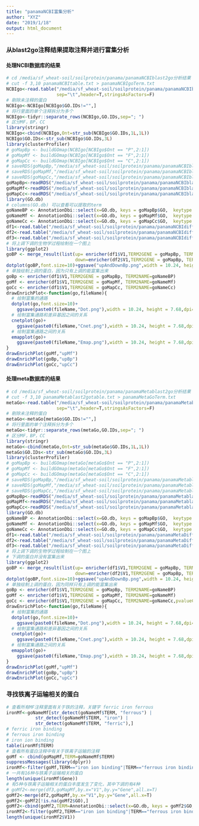 ```yaml
---
title: "panamaNCBI富集分析"
author: "XYZ"
date: "2019/1/18"
output: html_document
---
```


### 从blast2go注释结果提取注释并进行富集分析

#### 处理NCBI数据库的结果

```r
# cd /media/sf_wheat-soil/soilprotein/panama/panamaNCBIblast2go分析结果
# cut -f 3,10 panamaNCBItable.txt > panamaNCBIgoTerm.txt
NCBIgo<-read.table("/media/sf_wheat-soil/soilprotein/panama/panamaNCBIblast2go分析结果/panamaNCBIgoTerm.txt",
                   sep="\t",header=T,stringsAsFactors=F)
# 剔除未注释的蛋白
NCBIgo<-NCBIgo[NCBIgo$GO.IDs!="",]
# 将行里面的单个注释拆分为多个
NCBIgo<-tidyr::separate_rows(NCBIgo,GO.IDs,sep="; ")
# 区分MF，BP，CC
library(stringr)
NCBIgo<-cbind(NCBIgo,Ont=str_sub(NCBIgo$GO.IDs,1L,1L))
NCBIgo$GO.IDs<-str_sub(NCBIgo$GO.IDs,3L)
library(clusterProfiler)
# goMapBp <- buildGOmap(NCBIgo[NCBIgo$Ont == "P",2:1])
# goMapMf <- buildGOmap(NCBIgo[NCBIgo$Ont == "F",2:1])
# goMapCc <- buildGOmap(NCBIgo[NCBIgo$Ont == "C",2:1])
# saveRDS(goMapBp,"/media/sf_wheat-soil/soilprotein/panama/panamaNCBIblast2go分析结果/goMapBp.rds")
# saveRDS(goMapMf,"/media/sf_wheat-soil/soilprotein/panama/panamaNCBIblast2go分析结果/goMapMf.rds")
# saveRDS(goMapCc,"/media/sf_wheat-soil/soilprotein/panama/panamaNCBIblast2go分析结果/goMapCc.rds")
goMapBp<-readRDS("/media/sf_wheat-soil/soilprotein/panama/panamaNCBIblast2go分析结果/goMapBp.rds")
goMapMf<-readRDS("/media/sf_wheat-soil/soilprotein/panama/panamaNCBIblast2go分析结果/goMapMf.rds")
goMapCc<-readRDS("/media/sf_wheat-soil/soilprotein/panama/panamaNCBIblast2go分析结果/goMapCc.rds")
library(GO.db)
# columns(GO.db) 可以查看可以提取的term
goNameBP <- AnnotationDbi::select(x=GO.db, keys = goMapBp$GO,  keytype = "GOID",columns = "TERM" )
goNameMf <- AnnotationDbi::select(x=GO.db, keys = goMapMf$GO,  keytype = "GOID",columns = "TERM" )
goNameCc <- AnnotationDbi::select(x=GO.db, keys = goMapCc$GO,  keytype = "GOID",columns = "TERM" )
df1<-read.table("/media/sf_wheat-soil/soilprotein/panama/panamaNCBIdifferentPorteinMore.txt")
df2<-read.table("/media/sf_wheat-soil/soilprotein/panama/panamaNCBIdifferentPorteinLess.txt")
df3<-read.table("/media/sf_wheat-soil/soilprotein/panama/panamaNCBIdifferentPortein.txt")
# 将上调下调的生物学过程绘制在一个图上
library(ggplot2)
goBP <- merge_result(list(up= enricher(df1$V1,TERM2GENE = goMapBp, TERM2NAME=goNameBP),
                          down=enricher(df2$V1,TERM2GENE = goMapBp, TERM2NAME=goNameBP)))
dotplot(goBP,font.size=10)+ggsave("upAndDownBp.png",width = 10.24, height = 7.68,dpi=100)
# 单独绘制上调的蛋白，因为只有上调的能富集出来
goBp <- enricher(df1$V1,TERM2GENE = goMapBp, TERM2NAME=goNameBP)
goMf <- enricher(df1$V1,TERM2GENE = goMapMf, TERM2NAME=goNameMf)
goCc <- enricher(df1$V1,TERM2GENE = goMapCc, TERM2NAME=goNameCc)
drawEnrichPlot<-function(go,fileName){
  # 绘制富集的通路
  dotplot(go,font.size=10)+
    ggsave(paste0(fileName,"Dot.png"),width = 10.24, height = 7.68,dpi=100)
  # 绘制富集通路和差异基因之间的关系
  cnetplot(go)+
    ggsave(paste0(fileName,"Cnet.png"),width = 10.24, height = 7.68,dpi=100)
  # 绘制富集通路之间的关系
  emapplot(go)+
    ggsave(paste0(fileName,"Emap.png"),width = 10.24, height = 7.68,dpi=100)
}
drawEnrichPlot(goMf,"upMf")
drawEnrichPlot(goBp,"upBp")
drawEnrichPlot(goCc,"upCc")
```

#### 处理meta数据库的结果
```r
# cd /media/sf_wheat-soil/soilprotein/panama/panamaMetablast2go分析结果
# cut -f 3,10 panamaMetablast2gotable.txt > panamaMetaGoTerm.txt
metaGo<-read.table("/media/sf_wheat-soil/soilprotein/panama/panamaMetablast2go分析结果/panamaMetaGoTerm.txt",
                   sep="\t",header=T,stringsAsFactors=F)
# 剔除未注释的蛋白
metaGo<-metaGo[metaGo$GO.IDs!="",]
# 将行里面的单个注释拆分为多个
metaGo<-tidyr::separate_rows(metaGo,GO.IDs,sep="; ")
# 区分MF，BP，CC
library(stringr)
metaGo<-cbind(metaGo,Ont=str_sub(metaGo$GO.IDs,1L,1L))
metaGo$GO.IDs<-str_sub(metaGo$GO.IDs,3L)
library(clusterProfiler)
# goMapBp <- buildGOmap(metaGo[metaGo$Ont == "P",2:1])
# goMapMf <- buildGOmap(metaGo[metaGo$Ont == "F",2:1])
# goMapCc <- buildGOmap(metaGo[metaGo$Ont == "C",2:1])
# saveRDS(goMapBp,"/media/sf_wheat-soil/soilprotein/panama/panamaMetablast2go分析结果/goMapBp.rds")
# saveRDS(goMapMf,"/media/sf_wheat-soil/soilprotein/panama/panamaMetablast2go分析结果/goMapMf.rds")
# saveRDS(goMapCc,"/media/sf_wheat-soil/soilprotein/panama/panamaMetablast2go分析结果/goMapCc.rds")
goMapBp<-readRDS("/media/sf_wheat-soil/soilprotein/panama/panamaMetablast2go分析结果/goMapBp.rds")
goMapMf<-readRDS("/media/sf_wheat-soil/soilprotein/panama/panamaMetablast2go分析结果/goMapMf.rds")
goMapCc<-readRDS("/media/sf_wheat-soil/soilprotein/panama/panamaMetablast2go分析结果/goMapCc.rds")
library(GO.db)
goNameBP <- AnnotationDbi::select(x=GO.db, keys = goMapBp$GO,  keytype = "GOID",columns = "TERM" )
goNameMf <- AnnotationDbi::select(x=GO.db, keys = goMapMf$GO,  keytype = "GOID",columns = "TERM" )
goNameCc <- AnnotationDbi::select(x=GO.db, keys = goMapCc$GO,  keytype = "GOID",columns = "TERM" )
df1<-read.table("/media/sf_wheat-soil/soilprotein/panama/panamaMetaDifferentPorteinMore.txt")
df2<-read.table("/media/sf_wheat-soil/soilprotein/panama/panamaMetaDifferentPorteinLess.txt")
df3<-read.table("/media/sf_wheat-soil/soilprotein/panama/panamaMetaDifferentPortein.txt")
# 将上调下调的生物学过程绘制在一个图上
# 下调的蛋白并没有富集出来
library(ggplot2)
goBP <- merge_result(list(up= enricher(df1$V1,TERM2GENE = goMapBp, TERM2NAME=goNameBP),
                          down=enricher(df2$V1,TERM2GENE = goMapBp, TERM2NAME=goNameBP)))
dotplot(goBP,font.size=10)+ggsave("upAndDownBp.png",width = 10.24, height = 7.68,dpi=100)
# 单独绘制上调的蛋白，因为同样只有上调的能富集出来
goBp <- enricher(df1$V1,TERM2GENE = goMapBp, TERM2NAME=goNameBP)
goMf <- enricher(df1$V1,TERM2GENE = goMapMf, TERM2NAME=goNameMf)
goCc <- enricher(df1$V1,TERM2GENE = goMapCc, TERM2NAME=goNameCc,pvalueCutoff = 0.5)
drawEnrichPlot<-function(go,fileName){
  # 绘制富集的通路
  dotplot(go,font.size=10)+
    ggsave(paste0(fileName,"Dot.png"),width = 10.24, height = 7.68,dpi=100)
  # 绘制富集通路和差异基因之间的关系
  cnetplot(go)+
    ggsave(paste0(fileName,"Cnet.png"),width = 10.24, height = 7.68,dpi=100)
  # 绘制富集通路之间的关系
  emapplot(go)+
    ggsave(paste0(fileName,"Emap.png"),width = 10.24, height = 7.68,dpi=100)
}
drawEnrichPlot(goMf,"upMf")
drawEnrichPlot(goBp,"upBp")
drawEnrichPlot(goCc,"upCc")
```

### 寻找铁离子运输相关的蛋白
```r
# 查看所有MF注释里面有关于铁的注释，关键字 ferric iron ferrous
ironMf<-goNameMf[str_detect(goNameMf$TERM, "ferrous") | 
           str_detect(goNameMf$TERM, "iron") |
           str_detect(goNameMf$TERM, "ferric"),]
# ferric iron binding
# ferrous iron binding
# iron ion binding
table(ironMf$TERM)
# 查看所有蛋白注释中有关于铁离子运输的注释
goMf <- cbind(goMapMf,TERM=goNameMf$TERM)
suppressMessages(library(dplyr))
ironMf<-filter(goMf,TERM=="iron ion binding"|TERM=="ferrous iron binding"|TERM=="ferric iron binding")
# 一共有16种与铁离子运输相关的蛋白
length(unique(ironMf$Gene))
# 有5种与铁离子运输相关的蛋白丰度发生了变化，其中下调的有4种
# goMf2<-merge(df3,goMapMf,by.x="V1",by.y="Gene",all.x=T)
goMf2<-merge(df2,goMapMf,by.x="V1",by.y="Gene",all.x=T)
goMf2<-goMf2[!is.na(goMf2$GO),]
goMf2<-cbind(goMf2,TERM=AnnotationDbi::select(x=GO.db, keys = goMf2$GO,  keytype = "GOID",columns = "TERM" )$TERM)
ironMf2<-filter(goMf2,TERM=="iron ion binding"|TERM=="ferrous iron binding"|TERM=="ferric iron binding")
length(unique(ironMf2$V1))
```

